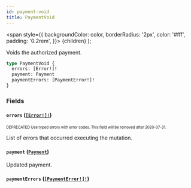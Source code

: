 ```yaml
---
id: payment-void
title: PaymentVoid
---
```


<span
style={{
      backgroundColor: color,
      borderRadius: '2px',
      color: '#fff',
      padding: '0.2rem',
    }}>
{children}
</span>
);

Voids the authorized payment.

```graphql
type PaymentVoid {
  errors: [Error!]!
  payment: Payment
  paymentErrors: [PaymentError!]!
}
```

### Fields

#### `errors` ([`[Error!]!`](/api-reference/objects/error.mdx))

<sub><sup><Tag color="#ffba00">DEPRECATED</Tag> Use typed errors with error codes. This field will be removed after 2020-07-31.</sup></sub>

List of errors that occurred executing the mutation.

#### `payment` ([`Payment`](/api-reference/objects/payment.mdx))

Updated payment.

#### `paymentErrors` ([`[PaymentError!]!`](/api-reference/objects/payment-error.mdx))

